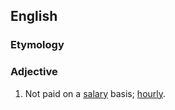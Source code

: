 ==English==

===Etymology===
{{prefix|en|non|salaried}}

===Adjective===
{{en-adj|-}}

# Not paid on a [[salary]] basis; [[hourly]].